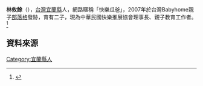 {{Infobox writer
| 姓名     = 林攸餘
| 出生     = {{birth_date and age|1973|12|21}}
| 暱稱     = 快樂瓜爸
| 國籍     = {{ROC}}
<!-- 未知參數 | 婚姻狀況 = 已婚 -->
| 配偶     = 王瀞儀
| 教育程度 = 輔仁大學生活應用科學系
| 代表作   = 《教養可以這麼輕鬆》
}}
'''林攸餘'''（{{bd|1973年|12月21日|catIdx=L林}}），[[台灣|台灣]][[宜蘭縣|宜蘭縣]]人，網路暱稱「快樂瓜爸」，2007年於台灣Babyhome親子[[部落格|部落格]]發跡，育有二子，現為中華民國快樂推展協會理事長、親子教育工作者。<ref>{{Cite web |title=部落格作家 林攸餘夫妻 5歲兒帶3歲弟 亦師亦友 堅持自家教養觀 孩子不上幼校 |url=https://tw.appledaily.com/lifestyle/20100502/JTXAXWPSAXFFR4MQTKZRHR5XCE/}}</ref>

==資料來源==
{{reflist}}

[[Category:宜蘭縣人|Category:宜蘭縣人]]